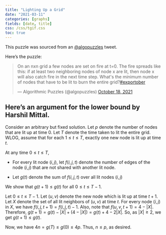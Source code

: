 ```yaml
---
title: "Lighting Up a Grid"
date: "2021-03-11"
categories: [graphs]
fields: [date, title]
css: /css/tgif.css
toc: true
---
```


:::{.callout-tip appearance="simple" icon=false}
This puzzle was sourced from an [@algopuzzles](https://twitter.com/algopuzzles) tweet.
:::

Here's the puzzle:

<blockquote class="twitter-tweet"><p lang="en" dir="ltr">On an nxn grid a few nodes are set on fire at t=0. The fire spreads like this: if at least two neighboring nodes of node x are lit, then node x will also catch fire in the next time step. What&#39;s the minimum number of nodes that have to be lit to burn the entire grid?<a href="https://twitter.com/hashtag/exportober?src=hash&amp;ref_src=twsrc%5Etfw">#exportober</a></p>&mdash; Algorithmic Puzzles (@algopuzzles) <a href="https://twitter.com/algopuzzles/status/1450120047708409867?ref_src=twsrc%5Etfw">October 18, 2021</a></blockquote> <script async src="https://platform.twitter.com/widgets.js" charset="utf-8"></script>

:::{.callout-tip collapse="true" appearance="simple" icon="false"}
## Here's an argument for the lower bound by Harshil Mittal.

Consider an arbitrary but fixed solution. Let $p$ denote the number of nodes that are lit up at time $0$. Let $T$ denote the time taken to lit the entire grid. WLOG, assume that for each $1 \leq t \leq T$, exactly one new node is lit up at time $t$.

At any time $0 \leq t \leq T$,

- For every lit node $(i,j)$, let $f(i,j,t)$ denote the number of edges of the node $(i,j)$ that are not shared with another lit node.

- Let $g(t)$ denote the sum of $f(i,j,t)$ over all lit nodes $(i,j)$

We show that $g(t+1) \leq g(t)$ for all $0 \leq t \leq T-1$.

Let  $0 \leq t \leq T-1$. Let $(u,v)$ denote the new node which is lit up at time $t+1$. Let $X$ denote the set of all lit neighbors of $(u,v)$ at time $t$. For every node $(i,j)$ in $X$, we have $f(i,j,t+1) = f(i,j,t) - 1$. Also, note that $f(u,v,t+1) = 4-|X|$. Therefore,  $g(t+1) = g(t) - |X| + (4-|X|) = g(t) + 4-2|X|$. So, as $|X| \geq 2$, we get $g(t+1) \leq  g(t)$.

Now, we have $4n = g(T) \leq g(0)  \leq 4p$. Thus, $n \leq p$, as desired.
:::